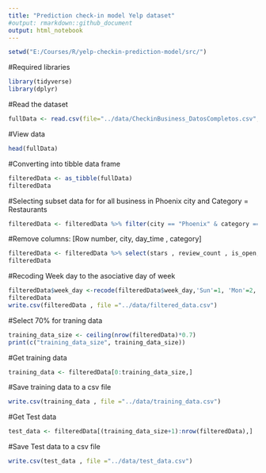 ```yaml
---
title: "Prediction check-in model Yelp dataset"
#output: rmarkdown::github_document
output: html_notebook
---
```



```r
setwd("E:/Courses/R/yelp-checkin-prediction-model/src/")
```
#Required libraries
```r
library(tidyverse)
library(dplyr)
```


#Read the dataset
```r
fullData <- read.csv(file="../data/CheckinBusiness_DatosCompletos.csv", header=TRUE, sep=",")
```
#View data
```r
head(fullData)
```
#Converting into tibble data frame
```r
filteredData <- as_tibble(fullData)
filteredData
```


#Selecting subset data for for all business in Phoenix city and Category = Restaurants
```r
filteredData <- filteredData %>% filter(city == "Phoenix" & category == "Restaurants" & (hourofday > 16 & hourofday < 23) & (week_day == "Fri" || week_day == "Sat"))
```
#Remove columns: [Row number, city, day_time , category]

```r
filteredData <- filteredData %>% select(stars , review_count , is_open,week_day,hourofday,checkins)
filteredData
```

#Recoding Week day to the asociative day of week
```r
filteredData$week_day <-recode(filteredData$week_day,'Sun'=1, 'Mon'=2, 'Tue'=3, 'Wed'=4 , 'Thu'=5, 'Fri'=6,'Sat'=7)
filteredData
write.csv(filteredData , file ="../data/filtered_data.csv")

```
#Select 70% for traning data
```r
training_data_size <- ceiling(nrow(filteredData)*0.7)
print(c("training_data_size", training_data_size))
```

#Get training data

```r
training_data <- filteredData[0:training_data_size,]
```
#Save training data to a csv file

```r
write.csv(training_data , file ="../data/training_data.csv")
```
#Get Test data
```r
test_data <- filteredData[(training_data_size+1):nrow(filteredData),]
```

#Save Test data to a csv file

```r
write.csv(test_data , file ="../data/test_data.csv")
```


